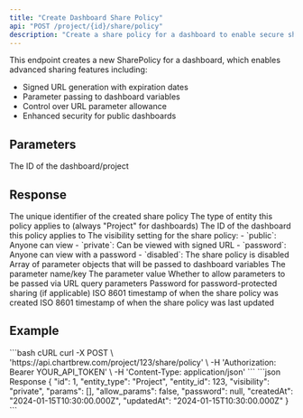 ```yaml
---
title: "Create Dashboard Share Policy"
api: "POST /project/{id}/share/policy"
description: "Create a share policy for a dashboard to enable secure sharing with signed URLs"
---
```


This endpoint creates a new SharePolicy for a dashboard, which enables advanced sharing features including:
- Signed URL generation with expiration dates
- Parameter passing to dashboard variables
- Control over URL parameter allowance
- Enhanced security for public dashboards

## Parameters

<ParamField path="id" type="string" required>
  The ID of the dashboard/project
</ParamField>

## Response

<ResponseField name="id" type="integer">
  The unique identifier of the created share policy
</ResponseField>

<ResponseField name="entity_type" type="string">
  The type of entity this policy applies to (always "Project" for dashboards)
</ResponseField>

<ResponseField name="entity_id" type="integer">
  The ID of the dashboard this policy applies to
</ResponseField>

<ResponseField name="visibility" type="string">
  The visibility setting for the share policy:
  - `public`: Anyone can view
  - `private`: Can be viewed with signed URL
  - `password`: Anyone can view with a password
  - `disabled`: The share policy is disabled
</ResponseField>

<ResponseField name="params" type="array">
  Array of parameter objects that will be passed to dashboard variables
  <Expandable title="Parameter Object">
    <ResponseField name="key" type="string">
      The parameter name/key
    </ResponseField>
    <ResponseField name="value" type="string">
      The parameter value
    </ResponseField>
  </Expandable>
</ResponseField>

<ResponseField name="allow_params" type="boolean">
  Whether to allow parameters to be passed via URL query parameters
</ResponseField>

<ResponseField name="password" type="string">
  Password for password-protected sharing (if applicable)
</ResponseField>

<ResponseField name="createdAt" type="string">
  ISO 8601 timestamp of when the share policy was created
</ResponseField>

<ResponseField name="updatedAt" type="string">
  ISO 8601 timestamp of when the share policy was last updated
</ResponseField>

## Example

<RequestExample>
```bash cURL
curl -X POST \
  'https://api.chartbrew.com/project/123/share/policy' \
  -H 'Authorization: Bearer YOUR_API_TOKEN' \
  -H 'Content-Type: application/json'
```
</RequestExample>

<ResponseExample>
```json Response
{
  "id": 1,
  "entity_type": "Project",
  "entity_id": 123,
  "visibility": "private",
  "params": [],
  "allow_params": false,
  "password": null,
  "createdAt": "2024-01-15T10:30:00.000Z",
  "updatedAt": "2024-01-15T10:30:00.000Z"
}
```
</ResponseExample>
